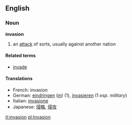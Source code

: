 ==English==
===Noun===
'''invasion'''

# an [[attack]] of sorts, usually against another nation

====Related terms====
*[[invade]]

====Translations====
*French: invasion
*German: [[eindringen]] ([[in#German|in]]) (1), [[invasieren]] (1 ''esp. military'')
*Italian: [[invasione]]
*Japanese: [[侵略]], [[侵攻]]

[[it:invasion]]
[[pl:Invasion]]